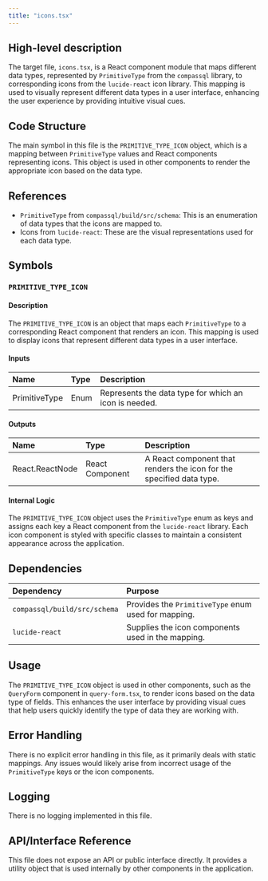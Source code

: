 ```yaml
---
title: "icons.tsx"
---
```


## High-level description

The target file, `icons.tsx`, is a React component module that maps different data types, represented by `PrimitiveType` from the `compassql` library, to corresponding icons from the `lucide-react` icon library. This mapping is used to visually represent different data types in a user interface, enhancing the user experience by providing intuitive visual cues.

## Code Structure

The main symbol in this file is the `PRIMITIVE_TYPE_ICON` object, which is a mapping between `PrimitiveType` values and React components representing icons. This object is used in other components to render the appropriate icon based on the data type.

## References

- `PrimitiveType` from `compassql/build/src/schema`: This is an enumeration of data types that the icons are mapped to.
- Icons from `lucide-react`: These are the visual representations used for each data type.

## Symbols

### `PRIMITIVE_TYPE_ICON`
#### Description
The `PRIMITIVE_TYPE_ICON` is an object that maps each `PrimitiveType` to a corresponding React component that renders an icon. This mapping is used to display icons that represent different data types in a user interface.

#### Inputs
| Name | Type | Description |
|:-----|:-----|:------------|
| PrimitiveType | Enum | Represents the data type for which an icon is needed. |

#### Outputs
| Name | Type | Description |
|:-----|:-----|:------------|
| React.ReactNode | React Component | A React component that renders the icon for the specified data type. |

#### Internal Logic
The `PRIMITIVE_TYPE_ICON` object uses the `PrimitiveType` enum as keys and assigns each key a React component from the `lucide-react` library. Each icon component is styled with specific classes to maintain a consistent appearance across the application.

## Dependencies

| Dependency | Purpose |
|:-----------|:--------|
| `compassql/build/src/schema` | Provides the `PrimitiveType` enum used for mapping. |
| `lucide-react` | Supplies the icon components used in the mapping. |

## Usage

The `PRIMITIVE_TYPE_ICON` object is used in other components, such as the `QueryForm` component in `query-form.tsx`, to render icons based on the data type of fields. This enhances the user interface by providing visual cues that help users quickly identify the type of data they are working with.

## Error Handling

There is no explicit error handling in this file, as it primarily deals with static mappings. Any issues would likely arise from incorrect usage of the `PrimitiveType` keys or the icon components.

## Logging

There is no logging implemented in this file.

## API/Interface Reference

This file does not expose an API or public interface directly. It provides a utility object that is used internally by other components in the application.